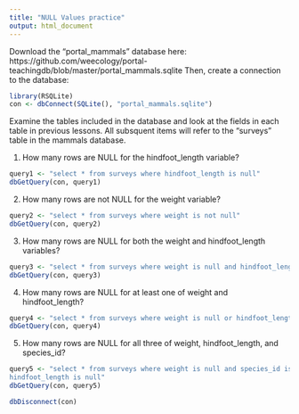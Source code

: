 ```yaml
---
title: "NULL Values practice"
output: html_document
---
```

Download the "portal_mammals" database here: https://github.com/weecology/portal-teachingdb/blob/master/portal_mammals.sqlite
Then, create a connection to the database:
```r
library(RSQLite)
con <- dbConnect(SQLite(), "portal_mammals.sqlite")
```
Examine the tables included in the database and look at the fields in each table in previous lessons. All subsquent items will refer to the "surveys" table in the mammals database.

1. How many rows are NULL for the hindfoot_length variable?
```r
query1 <- "select * from surveys where hindfoot_length is null"
dbGetQuery(con, query1)
```


2. How many rows are not NULL for the weight variable?
```r
query2 <- "select * from surveys where weight is not null"
dbGetQuery(con, query2)
```


3. How many rows are NULL for both the weight and hindfoot_length variables?
```r
query3 <- "select * from surveys where weight is null and hindfoot_length is null"
dbGetQuery(con, query3)
```


4. How many rows are NULL for at least one of weight and hindfoot_length?
```r
query4 <- "select * from surveys where weight is null or hindfoot_length is null"
dbGetQuery(con, query4)
```


5. How many rows are NULL for all three of weight, hindfoot_length, and species_id?
```r
query5 <- "select * from surveys where weight is null and species_id is null and 
hindfoot_length is null"
dbGetQuery(con, query5)
```

```r
dbDisconnect(con)
```














